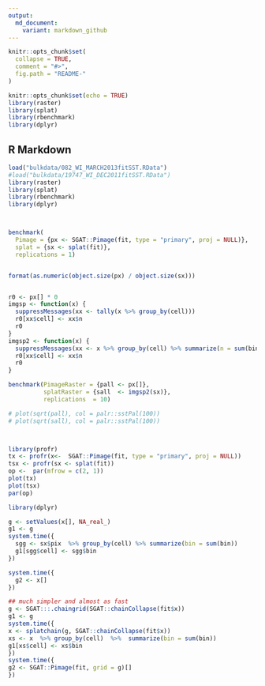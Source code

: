```yaml
---
output:
  md_document:
    variant: markdown_github
---
```


<!-- README.md is generated from README.Rmd. Please edit that file -->

```r
knitr::opts_chunk$set(
  collapse = TRUE,
  comment = "#>",
  fig.path = "README-"
)
```

```r
knitr::opts_chunk$set(echo = TRUE)
library(raster)
library(splat)
library(rbenchmark)
library(dplyr)
```

## R Markdown

```r
load("bulkdata/082_WI_MARCH2013fitSST.RData")
#load("bulkdata/19747_WI_DEC2011fitSST.RData")
library(raster)
library(splat)
library(rbenchmark)
library(dplyr)



benchmark(
  Pimage = {px <- SGAT::Pimage(fit, type = "primary", proj = NULL)}, 
  splat = {sx <- splat(fit)}, 
  replications = 1)


format(as.numeric(object.size(px) / object.size(sx)))


r0 <- px[] * 0
imgsp <- function(x) {
  suppressMessages(xx <- tally(x %>% group_by(cell)))
  r0[xx$cell] <- xx$n
  r0
} 
imgsp2 <- function(x) {
  suppressMessages(xx <- x %>% group_by(cell) %>% summarize(n = sum(bin)))
  r0[xx$cell] <- xx$n
  r0
} 

benchmark(PimageRaster = {pall <- px[]}, 
          splatRaster = {sall  <- imgsp2(sx)}, 
          replications  = 10)

# plot(sqrt(pall), col = palr::sstPal(100))
# plot(sqrt(sall), col = palr::sstPal(100))




```

```r
library(profr)
tx <- profr(x<-  SGAT::Pimage(fit, type = "primary", proj = NULL))
tsx <- profr(sx <- splat(fit))
op <-  par(mfrow = c(2, 1))
plot(tx)
plot(tsx)
par(op)

library(dplyr)

g <- setValues(x[], NA_real_)
g1 <- g
system.time({
  sgg <- sx$pix  %>% group_by(cell) %>% summarize(bin = sum(bin))
  g1[sgg$cell] <- sgg$bin
})

system.time({
  g2 <- x[]
})

## much simpler and almost as fast
g <- SGAT:::.chaingrid(SGAT::chainCollapse(fit$x))
g1 <- g
system.time({
x <- splatchain(g, SGAT::chainCollapse(fit$x))
xs <- x  %>% group_by(cell)  %>%  summarize(bin = sum(bin))
g1[xs$cell] <- xs$bin
})
system.time({
g2 <- SGAT::Pimage(fit, grid = g)[]
})

```
